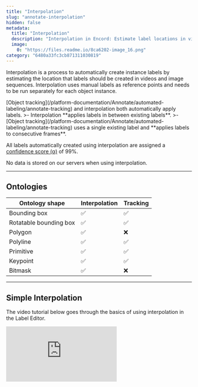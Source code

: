```yaml
---
title: "Interpolation"
slug: "annotate-interpolation"
hidden: false
metadata: 
  title: "Interpolation"
  description: "Interpolation in Encord: Estimate label locations in videos & image sequences using manual labels as reference. Confidence score: 99%."
  image: 
    0: "https://files.readme.io/8ca6202-image_16.png"
category: "6480a33fc3cb871311030819"
---
```


Interpolation is a process to automatically create instance labels by estimating the location that labels should be created in videos and image sequences. Interpolation uses manual labels as reference points and needs to be run separately for each object instance. 


<Note>
[Object tracking](/platform-documentation/Annotate/automated-labeling/annotate-tracking) and interpolation both automatically apply labels.
>- Interpolation **applies labels in between existing labels**.
>- [Object tracking](/platform-documentation/Annotate/automated-labeling/annotate-tracking) uses a single existing label and **applies labels to consecutive frames**.
</Note>

All labels automatically created using interpolation are assigned a [confidence score (α)](/platform-documentation/Annotate/annotate-label-editor#confidence-score) of 99%.


<Note>No data is stored on our servers when using interpolation.</Note>

---

## Ontologies

| **Ontology shape**     | **Interpolation** | **Tracking** |
|------------------------|-------------------|--------------|
| Bounding box           | ✅                 | ✅            |
| Rotatable bounding box | ✅                 | ✅            |
| Polygon                | ✅                 | ❌            |
| Polyline               | ✅                 | ✅            |
| Primitive              | ✅                 | ✅            |
| Keypoint               | ✅                 | ✅            |
| Bitmask                | ✅                  | ❌            |

---

## Simple Interpolation

The video tutorial below goes through the basics of using interpolation in the Label Editor.

<div
  style={{
    height: '0',
    paddingBottom: '56.25%',
    position: 'relative'
  }}
>
  <iframe
    allowFullScreen
    frameBorder="0"
    mozallowfullscreen=""
    src="https://www.loom.com/embed/a19ed65aa0214719af2d2a196541d9df?sid=2ddec712-1247-47ab-99d1-d5c86a2e59e3"
    style={{
      height: '100%',
      left: '0',
      position: 'absolute',
      top: '0',
      width: '100%'
    }}
    webkitallowfullscreen=""
  />
</div>

1. Create instance labels on at least two non-consecutive frames. 

<Tip>The more instance labels are manually added throughout the video, the more accurate the resulting interpolation becomes. </Tip>

2. Click the three dots icon on the instance to be interpolated, and click **Interpolate**. 

<div class="flex justify-center">
    <img src="https://storage.googleapis.com/docs-media.encord.com/static/img/annotate/label_editor/quick-interpolate.png" width="700" />
</div>

3. Interpolation is run between the first and last frames the instance is labeled.

### Keyboard Shortcut

You can use keyboard shortcuts to run interpolation. 

1. Click the instance label.
2. Use the <kbd>Shift</kbd> + <kbd>I</kbd> keyboard shortcut to the run interpolation between the first and last frames the instance is labeled.

## Advanced Interpolation

1. Create instance labels on at least two non-consecutive frames.

<Tip>Increase the accuracy of interpolated labels by adding more manual instance labels to different frames as references. </Tip>

2. Click the **Automated labelling** button in the bottom left corner of the label editor to bring up the options for automated labeling. The _Tracking and interpolation_ section is open by default.

3. The _Tracking and interpolation_ section is open by default.
   - Select _Interpolation_ under the _Method_ heading.
   - Select the object instance(s) you want to interpolate.
   - _Interpolation range_ specifies the range of frames for interpolation.

<Note>Only Organizations on ['Enterprise' pricing](https://encord.com/pricing/) can interpolate over a range larger than 1000 frames.</Note>

4. Click **Run interpolation** to interpolate the selected object instances. 

<div class="flex justify-center">
    <img src="https://storage.googleapis.com/docs-media.encord.com/static/img/annotate/label_editor/run-interpolation.png" width="800" />
</div>

---

### Re-Interpolate

Interpolation results can be improved by manually correcting some interpolated labels, and re-running the interpolation. 

Enable the _Interpolation auto adjustments_ toggle in the _Drawing settings_ section of the label editor settings. This ensures that only labels with a [confidence score (α)](/platform-documentation/Annotate/annotate-label-editor#confidence-score) less than 100% are overwritten in successive interpolations, while manual labels (α = 100%) are kept and serve as key frames.

<div class="flex justify-center">
    <img src="https://storage.googleapis.com/docs-media.encord.com/static/img/annotate/label_editor/label-editor-settings.png" width="600" />
</div>

---

<div class="flex justify-center">
    <img src="https://storage.googleapis.com/docs-media.encord.com/static/img/annotate/label_editor/re-interpolate-toggle.png" width="400" />
</div>

This process can be repeated any number of times.

<Note>All labels created using interpolation are always assigned α = 99%.</Note>
